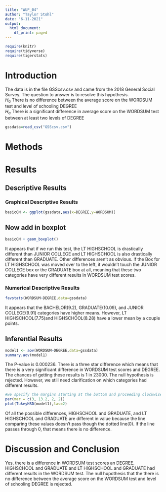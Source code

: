 ```yaml
---
title: "WUP_04"
author: "Taylor Stohl"
date: "6-11-2021"
output:
  html_document:
    df_print: paged
---
```


```r
require(knitr)
require(tidyverse)
require(tigerstats)

```

# Introduction

<!--In this section you explain what you are trying to show.  Where did the data come from?  What is the research or other question you are trying to answer?!-->

The data is in the file GSScsv.csv and came from the 2018 General Social Survey.  The question to answer is to resolve this hypothesis.  
$H_0$ There is no difference between the average score on the WORDSUM test and level of schooling DEGREE  
$H_a$ There is a significant difference in average score on the WORDSUM test between at least two levels of DEGREE  

```r
gssdata=read_csv("GSScsv.csv")
```
# Methods

<!--Decide on your methods:  use "variable analysis" or other appropriate descriptors.  Make sure to choose at least one graphical method and at least one numerical method.!-->

# Results

<!--Divide this section into two sub-sections:  One for your descriptive  results and one for your inferential results.!-->

## Descriptive Results

### Graphical Descriptive Results

<!--Graphical results here.  Make sure to show your code.  Provide appropriate labels for axes, giving units if possible, and provide a good title for the graph, too.  Use the graphical results to describe the patterns if any that exist in the data as focused toward the research question!-->

```r
basicCN <- ggplot(gssdata,aes(x=DEGREE,y=WORDSUM))
```
## Now add in boxplot

```r
basicCN + geom_boxplot()
```
  
It appears that if we run this test, the LT HIGHSCHOOL is drastically different than JUNIOR COLLEGE and LT HIGHSCHOOL is also drastically different than GRADUATE. Other differences aren't as obvious. If the Box for LT HIGHSCHOOL was moved over to the left, it wouldn't touch the JUNIOR COLLEGE box or the GRADUATE box at all, meaning that these two categories have very different results in WORDSUM test scores.




### Numerical Descriptive Results

<!--Numerical results go here. Use the numerical results to describe the patterns if any that exist in the data as focused toward the research question!-->


```r
favstats(WORDSUM~DEGREE,data=gssdata)
```

It appears that the BACHELOR(9.2), GRADUATE(10.09), and JUNIOR COLLEGE(9.91)  categories have higher means. However, LT HIGHSCHOOL(7.75)and HIGHSCHOOL(8.28) have a lower mean by a couple points.

## Inferential Results

<!--State hypothesis clearly.  Make sure your discussion of the inferential test covers all the aspects that the test output produces, such as test statistic, p-value etc.  Make a decision about the null hypothesis, explain the assumptions on which the selected test/procedure was based, and why the chosen procedure satisfys the assumptions and is appropriate to answer the research question!-->


```r
model1 <- aov(WORDSUM~DEGREE,data=gssdata)
summary.aov(model1)
```

The P-value is 0.000236. There is a three star difference which means that there is a very significant difference in WORDSUM test scores and DEGREE. The chances of getting these results is 1 in 23000. The null hypothesis is rejected. However, we still need clarification on which categories had different results.


```r
#we specify the margins starting at the bottom and proceeding clockwise - thus 8.7 is the left side margin to hold the names of the factors
par(mar = c(3, 13.2, 2, 2))
plot(TukeyHSD(model1),las=2)
```

Of all the possible differences, HIGHSCHOOL and GRADUATE, and LT HIGHSCHOOL and GRADUATE are different in value because the line comparing these values doesn't pass though the dotted line(0). If the line passes through 0, that means there is no difference.


# Discussion and Conclusion

<!--Discussion and conclusion here.  If you found a relationship be sure to consider whether the relationship occurs because one of the variavbles causes the other, or whether they perhasps are related for some other reason.  Watch the chapter 6 videos from the GeorgeTown videos collection.!-->

 Yes, there is a difference in WORDSUM test scores an DEGREE. HIGHSCHOOL and GRADUATE and LT HIGHSCHOOL and GRADUATE had different results in the WORDSUM test. The null hupothesis that the there is no difference between the average score on the WORDSUM test and level of schooling DEGREE is rejected. 
